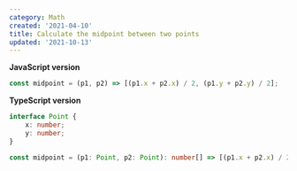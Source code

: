 ```yaml
---
category: Math
created: '2021-04-10'
title: Calculate the midpoint between two points
updated: '2021-10-13'
---
```


**JavaScript version**

```js midpoint.js
const midpoint = (p1, p2) => [(p1.x + p2.x) / 2, (p1.y + p2.y) / 2];
```

**TypeScript version**

```ts midpoint.ts
interface Point {
    x: number;
    y: number;
}

const midpoint = (p1: Point, p2: Point): number[] => [(p1.x + p2.x) / 2, (p1.y + p2.y) / 2];
```
